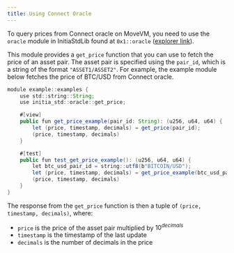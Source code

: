 ```yaml
---
title: Using Connect Oracle
---
```


To query prices from Connect oracle on MoveVM, you need to use the `oracle` module in InitiaStdLib found at `0x1::oracle` ([explorer link](https://scan.testnet.initia.xyz/initiation-2/modules/0x1/oracle)).

This module provides a `get_price` function that you can use to fetch the price of an asset pair. The asset pair is specified using the `pair_id`, which is a string of the format `"ASSET1/ASSET2"`. For example, the example module below fetches the price of BTC/USD from Connect oracle.

```java
module example::examples {
    use std::string::String;
    use initia_std::oracle::get_price;

    #[view]
    public fun get_price_example(pair_id: String): (u256, u64, u64) {
        let (price, timestamp, decimals) = get_price(pair_id);
        (price, timestamp, decimals)
    }

    #[test]
    public fun test_get_price_example(): (u256, u64, u64) {
        let btc_usd_pair_id = string::utf8(b"BITCOIN/USD"); 
        let (price, timestamp, decimals) = get_price_example(btc_usd_pair_id);
        (price, timestamp, decimals)
    }
}
```

The response from the `get_price` function is then a tuple of `(price, timestamp, decimals)`, where:

- `price` is the price of the asset pair multiplied by $10^{decimals}$
- `timestamp` is the timestamp of the last update
- `decimals` is the number of decimals in the price
